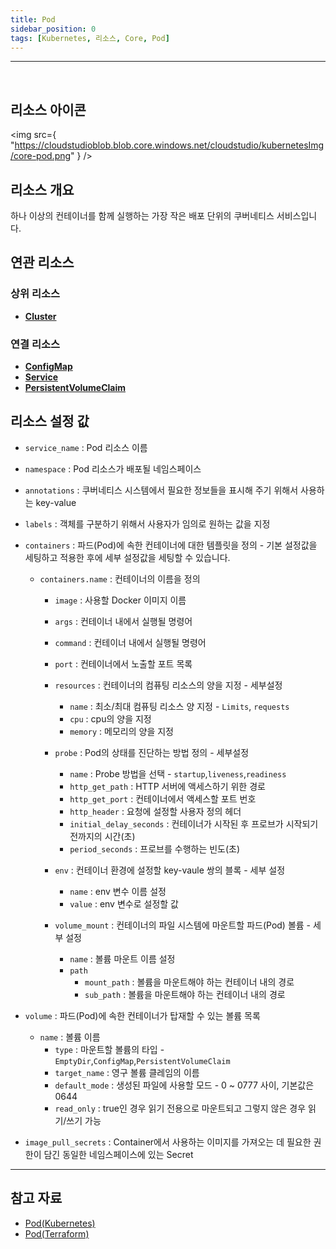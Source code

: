 ```yaml
---
title: Pod
sidebar_position: 0
tags: [Kubernetes, 리소스, Core, Pod]
---
```



<hr />
<br />


## 리소스 아이콘

<img
    src={
        "https://cloudstudioblob.blob.core.windows.net/cloudstudio/kubernetesImg/core-pod.png"
    }
/>

## 리소스 개요

하나 이상의 컨테이너를 함께 실행하는 가장 작은 배포 단위의 쿠버네티스 서비스입니다.

## 연관 리소스

### 상위 리소스

-   [**Cluster**](https://docs.cstudio.app/docs/resource/kubernetes/Base/Cluster)


### 연결 리소스

-   [**ConfigMap**](https://docs.cstudio.app/docs/resource/kubernetes/Core/ConfigMap)
-   [**Service**](https://docs.cstudio.app/docs/resource/kubernetes/Core/Service)
-   [**PersistentVolumeClaim**](https://docs.cstudio.app/docs/resource/kubernetes/Core/PersistentVolumeClaim)



## 리소스 설정 값

-   `service_name` : Pod 리소스 이름
-   `namespace` : Pod 리소스가 배포될 네임스페이스
-   `annotations` : 쿠버네티스 시스템에서 필요한 정보들을 표시해 주기 위해서 사용하는 key-value
-   `labels` : 객체를 구분하기 위해서 사용자가 임의로 원하는 값을 지정
-   `containers` : 파드(Pod)에 속한 컨테이너에 대한 템플릿을 정의 - 기본 설정값을 세팅하고 적용한 후에 세부 설정값을 세팅할 수 있습니다.
    -   `containers.name` : 컨테이너의 이름을 정의
        -   `image` : 사용할 Docker 이미지 이름
        -   `args` : 컨테이너 내에서 실행될 명령어
        -   `command` : 컨테이너 내에서 실행될 명령어
        -   `port` : 컨테이너에서 노출할 포트 목록 

        -   `resources` : 컨테이너의 컴퓨팅 리소스의 양을 지정  - 세부설정 
            -   `name` : 최소/최대 컴퓨팅 리소스 양 지정   - `Limits`, `requests`     
            -   `cpu` : cpu의 양을 지정    
            -   `memory` : 메모리의 양을 지정

        -   `probe` : Pod의 상태를 진단하는 방법 정의  - 세부설정 
            -   `name` : Probe 방법을 선택 - `startup`,`liveness`,`readiness`
            -   `http_get_path` : HTTP 서버에 액세스하기 위한 경로
            -   `http_get_port` : 컨테이너에서 액세스할 포트 번호
            -   `http_header` : 요청에 설정할 사용자 정의 헤더
            -   `initial_delay_seconds` : 컨테이너가 시작된 후 프로브가 시작되기 전까지의 시간(초)
            -   `period_seconds` : 프로브를 수행하는 빈도(초)

        -   `env` : 컨테이너 환경에 설정할 key-vaule 쌍의 블록 - 세부 설정
            -   `name` : env 변수 이름 설정
            -   `value` : env 변수로 설정할 값

        -   `volume_mount` : 컨테이너의 파일 시스템에 마운트할 파드(Pod) 볼륨 - 세부 설정
            -   `name` : 볼륨 마운트 이름 설정
            -   `path` 
                -   `mount_path` : 볼륨을 마운트해야 하는 컨테이너 내의 경로
                -   `sub_path` : 볼륨을 마운트해야 하는 컨테이너 내의 경로
            
-   `volume` : 파드(Pod)에 속한 컨테이너가 탑재할 수 있는 볼륨 목록
    -   `name` : 볼륨 이름
        -   `type` : 마운트할 볼륨의 타입 - `EmptyDir`,`ConfigMap`,`PersistentVolumeClaim`
        -   `target_name` : 영구 볼륨 클레임의 이름
        -   `default_mode` : 생성된 파일에 사용할 모드 - 0 ~ 0777 사이, 기본값은 0644
        -   `read_only` : true인 경우 읽기 전용으로 마운트되고 그렇지 않은 경우 읽기/쓰기 가능

-   `image_pull_secrets` : Container에서 사용하는 이미지를 가져오는 데 필요한 권한이 담긴 동일한 네임스페이스에 있는 Secret



---

## 참고 자료

-   [Pod(Kubernetes)](https://kubernetes.io/docs/concepts/workloads/pods/)
-   [Pod(Terraform)](https://registry.terraform.io/providers/hashicorp/kubernetes/latest/docs/resources/pod)
